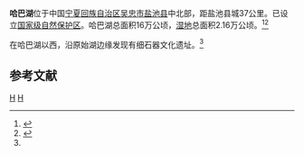 {{expand|time=2010-07-26T07:48:51+00:00}}
'''哈巴湖'''位于中国[[宁夏回族自治区|宁夏回族自治区]][[吴忠市|吴忠市]][[盐池县|盐池县]]中北部，距盐池县城37公里。已设立[[国家级自然保护区|国家级自然保护区]]。哈巴湖总面积16万公顷，[[湿地|湿地]]总面积2.16万公顷。<ref>{{cite web |url=http://www.nx.xinhuanet.com/special/20060814/lake.htm |title=存档副本 |accessdate=2010-07-26 |deadurl=yes |archiveurl=https://web.archive.org/web/20100106195013/http://www.nx.xinhuanet.com/special/20060814/lake.htm |archivedate=2010-01-06 }}</ref><ref name="沙漠明珠">{{Cite web |url=http://www.yanchi.gov.cn/html/200601/2006010609125010.htm |title=沙漠明珠——哈巴湖 |access-date=2010-07-26 |archive-url=https://web.archive.org/web/20090606133400/http://www.yanchi.gov.cn/html/200601/2006010609125010.htm |archive-date=2009-06-06 |dead-url=yes }}</ref>

在哈巴湖以西，沿原始湖边缘发现有细石器文化遗址。<ref name="沙漠明珠"/>

{{中华人民共和国国家级自然保护区}}

==参考文献==
<div class="references-small">
<references></references>
</div>


{{coord|37|42|54|N|107|03|28|E|display=title|scale:100000}}

[[Category:盐池县|H]]
[[Category:宁夏湖泊|H]]